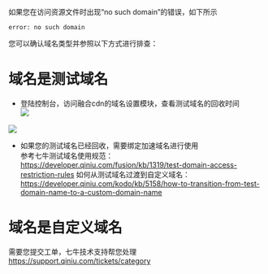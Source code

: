 如果您在访问资源文件时出现“no such domain”的错误，如下所示  
```
error: no such domain
```
您可以确认域名类型并参照以下方式进行排查：  

# 域名是测试域名  

- 登陆控制台，访问融合cdn的域名设置模块，查看测试域名的回收时间  
![](https://dn-odum9helk.qbox.me/Fh-Sa4xkiiidvSW-0Qf-RH59DWDi)  

![](https://dn-odum9helk.qbox.me/FhloDCqNT5JNydnHUK0kqnGD74Gd)  

- 如果您的测试域名已经回收，需要绑定加速域名进行使用  
	参考七牛测试域名使用规范：https://developer.qiniu.com/fusion/kb/1319/test-domain-access-restriction-rules
	如何从测试域名过渡到自定义域名：https://developer.qiniu.com/kodo/kb/5158/how-to-transition-from-test-domain-name-to-a-custom-domain-name

# 域名是自定义域名  

需要您提交工单，七牛技术支持帮您处理
https://support.qiniu.com/tickets/category